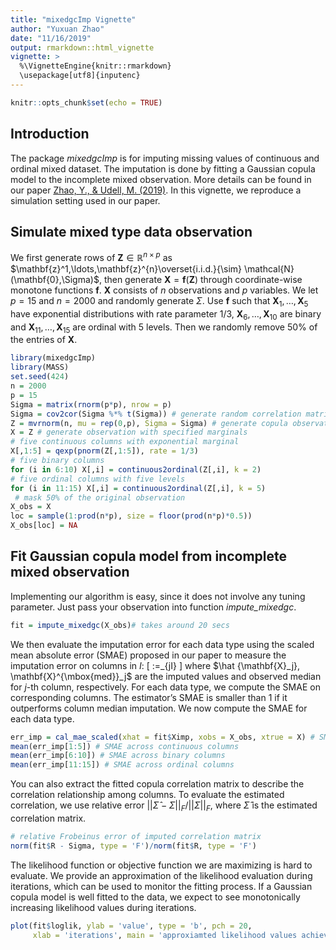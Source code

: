 ```yaml
---
title: "mixedgcImp Vignette"
author: "Yuxuan Zhao"
date: "11/16/2019"
output: rmarkdown::html_vignette
vignette: >
  %\VignetteEngine{knitr::rmarkdown}
  \usepackage[utf8]{inputenc}
---
```

```r
knitr::opts_chunk$set(echo = TRUE)
```
\newcommand{\bX}{\mathbf{X}}
\newcommand{\bZ}{\mathbf{Z}}
\newcommand{\bx}{\mathbf{x}}
\newcommand{\bz}{\mathbf{z}}
\newcommand{\bigf}{\mathbf{f}}
\newcommand{\bo}{\mathbf{0}}

## Introduction
The package _mixedgcImp_ is for imputing missing values of continuous and ordinal mixed dataset. The imputation is done by fitting a Gaussian copula model to the incomplete mixed observation. More details can be found in our paper [Zhao, Y., & Udell, M. (2019)](https://arxiv.org/pdf/1910.12845.pdf). In this vignette, we reproduce a simulation setting used in our paper. 

## Simulate mixed type data observation
We first generate rows of $\bZ\in \mathbb{R}^{n\times p}$ as $\bz^1,\ldots,\bz^{n}\overset{i.i.d.}{\sim} \mathcal{N}(\bo,\Sigma)$, then generate $\bX=\bigf(\bZ)$ through coordinate-wise monotone functions $\bigf$. $\bX$ consists of $n$ observations and $p$ variables. We let $p=15$ and $n=2000$ and randomly generate $\Sigma$. Use $\bigf$ such that $\bX_1,\ldots,\bX_5$ have exponential distributions with rate parameter $1/3$, $\bX_6,\ldots,\bX_{10}$ are binary and  $\bX_{11},\ldots,\bX_{15}$ are ordinal with 5 levels. Then we randomly remove $50\%$ of the entries of $\bX$.

```r
library(mixedgcImp)
library(MASS)
set.seed(424)
n = 2000
p = 15
Sigma = matrix(rnorm(p*p), nrow = p)
Sigma = cov2cor(Sigma %*% t(Sigma)) # generate random correlation matrix
Z = mvrnorm(n, mu = rep(0,p), Sigma = Sigma) # generate copula observation 
X = Z # generate observation with specified marginals
# five continuous columns with exponential marginal
X[,1:5] = qexp(pnorm(Z[,1:5]), rate = 1/3) 
# five binary columns
for (i in 6:10) X[,i] = continuous2ordinal(Z[,i], k = 2) 
# five ordinal columns with five levels
for (i in 11:15) X[,i] = continuous2ordinal(Z[,i], k = 5) 
 # mask 50% of the original observation
X_obs = X
loc = sample(1:prod(n*p), size = floor(prod(n*p)*0.5))
X_obs[loc] = NA
```

## Fit Gaussian copula model from incomplete mixed observation
Implementing our algorithm is easy, since it does not involve any tuning parameter. Just pass your observation into function *impute_mixedgc*.

```r
fit = impute_mixedgc(X_obs)# takes around 20 secs
```

We then evaluate the imputation error for each data type using the scaled mean absolute error (SMAE) proposed in our paper to measure the imputation error on columns in $I$:
\[
\mbox{SMAE}:=\frac{1}{|I|}\sum_{j\in I}\frac{||\hat {\bX_j} - \bX_j||_1}{||\bX^{\mbox{med}}_j - \bX_j||_1}
\]
where $\hat {\bX_j}, \bX^{\mbox{med}}_j$ are the imputed values and observed median for $j$-th column, respectively. For each data type, we compute the SMAE on corresponding columns. The estimator's SMAE is smaller than $1$ if it outperforms column median imputation. We now compute the SMAE for each data type.

```r
err_imp = cal_mae_scaled(xhat = fit$Ximp, xobs = X_obs, xtrue = X) # SMAE for each column
mean(err_imp[1:5]) # SMAE across continuous columns
mean(err_imp[6:10]) # SMAE across binary columns
mean(err_imp[11:15]) # SMAE across ordinal columns
```

You can also extract the fitted copula correlation matrix to describe the correlation relationship among columns. To evaluate the estimated correlation, we use relative error $||\hat{\Sigma}-\Sigma||_{F}/||\Sigma||_{F}$, where $\hat{\Sigma}$ is the estimated correlation matrix.

```r
# relative Frobeinus error of imputed correlation matrix
norm(fit$R - Sigma, type = 'F')/norm(fit$R, type = 'F') 
```

The likelihood function or objective function we are maximizing is hard to evaluate. We provide an approximation of the likelihood evaluation during iterations, which can be used to monitor the fitting process. If a Gaussian copula model is well fitted to the data, we expect to see monotonically increasing likelihood values during iterations. 

```r
plot(fit$loglik, ylab = 'value', type = 'b', pch = 20,
     xlab = 'iterations', main = 'approxiamted likelihood values achieved during iterations')
```
